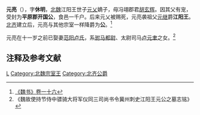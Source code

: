 '''元亮'''（{{bd|515年||6世纪|catIdx=Y}}），字'''休明'''，[[北魏|北魏]]江阳王世子[[元乂|元乂]]嫡子，母冯翊郡君[[胡玄辉|胡玄辉]]。因其父有宠，受封为'''平原郡开国公'''，食邑一千户。后来元乂被赐死，元亮袭祖父[[元继|元继]]爵'''江阳王'''。[[北齐|北齐]]建立后，元亮与其他宗室一样降爵为'''公'''。<ref>[[:s:魏书/卷16|《魏书》卷一十六]]</ref>

元亮在十一岁之前已娶妻[[范阳卢氏|范阳卢氏]]，系[[驸马都尉|驸马都尉]]、太尉司马[[卢元聿|卢元聿]]之女。<ref>《魏故使持节侍中骠骑大将军仪同三司尚书令冀州刺史江阳王元公之墓志铭》</ref>

== 注释及参考文献 ==
{{reflist}}

{{DEFAULTSORT:Y}}
[[Category:河南元氏|L]]
[[Category:北魏宗室王|Category:北魏宗室王]]
[[Category:北齐公爵|Category:北齐公爵]]